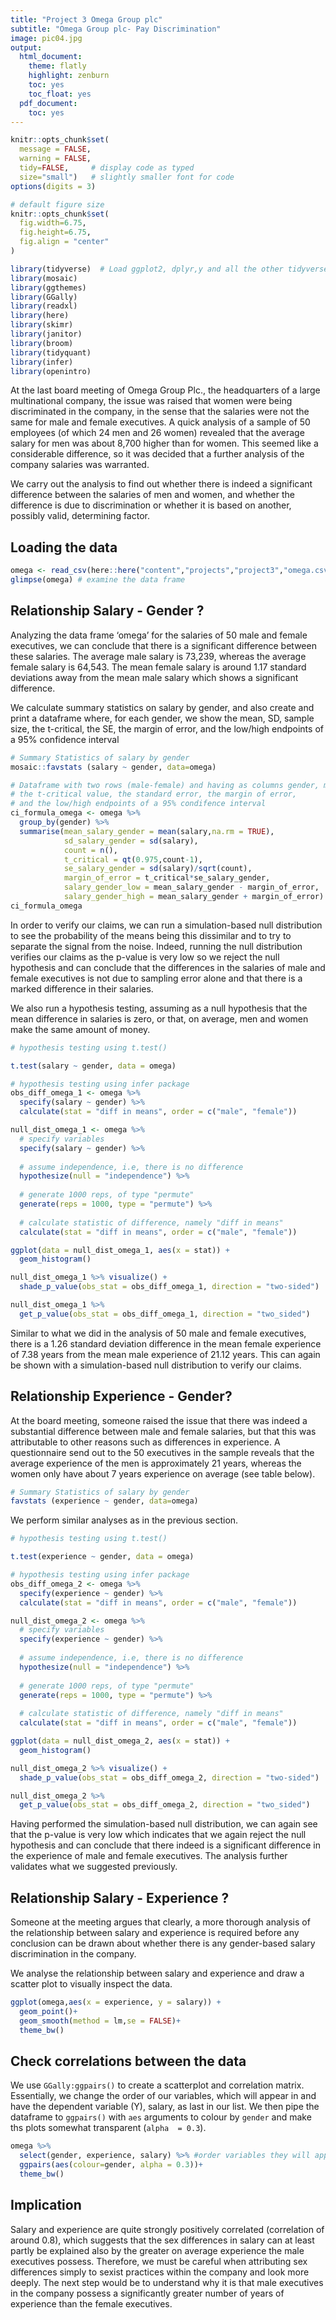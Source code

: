 ```yaml
---
title: "Project 3 Omega Group plc"
subtitle: "Omega Group plc- Pay Discrimination"
image: pic04.jpg
output:
  html_document:
    theme: flatly
    highlight: zenburn
    toc: yes
    toc_float: yes
  pdf_document:
    toc: yes
---
```



```r
knitr::opts_chunk$set(
  message = FALSE, 
  warning = FALSE, 
  tidy=FALSE,     # display code as typed
  size="small")   # slightly smaller font for code
options(digits = 3)

# default figure size
knitr::opts_chunk$set(
  fig.width=6.75, 
  fig.height=6.75,
  fig.align = "center"
)
```


```r
library(tidyverse)  # Load ggplot2, dplyr,y and all the other tidyverse packages
library(mosaic)
library(ggthemes)
library(GGally)
library(readxl)
library(here)
library(skimr)
library(janitor)
library(broom)
library(tidyquant)
library(infer)
library(openintro)
```



At the last board meeting of Omega Group Plc., the headquarters of a large multinational company, the issue was raised that women were being discriminated in the company, in the sense that the salaries were not the same for male and female executives. A quick analysis of a sample of 50 employees (of which 24 men and 26 women) revealed that the average salary for men was about 8,700 higher than for women. This seemed like a considerable difference, so it was decided that a further analysis of the company salaries was warranted. 

We carry out the analysis to find out whether there is indeed a significant difference between the salaries of men and women, and whether the difference is due to discrimination or whether it is based on another, possibly valid, determining factor. 

## Loading the data

```r
omega <- read_csv(here::here("content","projects","project3","omega.csv"))
glimpse(omega) # examine the data frame
```

## Relationship Salary - Gender ?

Analyzing the data frame ‘omega’ for the salaries of 50 male and female executives, we can conclude that there is a significant difference between these salaries. The average male salary is 73,239, whereas the average female salary is 64,543. The mean female salary is around 1.17 standard deviations away from the mean male salary which shows a significant difference.

We calculate summary statistics on salary by gender, and also create and print a dataframe where, for each gender, we show the mean, SD, sample size, the t-critical, the SE, the margin of error, and the low/high endpoints of a 95% confidence interval

```r

# Summary Statistics of salary by gender
mosaic::favstats (salary ~ gender, data=omega)

# Dataframe with two rows (male-female) and having as columns gender, mean, SD, sample size, 
# the t-critical value, the standard error, the margin of error, 
# and the low/high endpoints of a 95% condifence interval
ci_formula_omega <- omega %>% 
  group_by(gender) %>% 
  summarise(mean_salary_gender = mean(salary,na.rm = TRUE),
            sd_salary_gender = sd(salary),
            count = n(),
            t_critical = qt(0.975,count-1),
            se_salary_gender = sd(salary)/sqrt(count),
            margin_of_error = t_critical*se_salary_gender,
            salary_gender_low = mean_salary_gender - margin_of_error,
            salary_gender_high = mean_salary_gender + margin_of_error)
ci_formula_omega

```


In order to verify our claims, we can run a simulation-based null distribution to see the probability of the means being this dissimilar and to try to separate the signal from the noise. Indeed, running the null distribution verifies our claims as the p-value is very low so we reject the null hypothesis and can conclude that the differences in the salaries of male and female executives is not due to sampling error alone and that there is a marked difference in their salaries. 

We  also run a hypothesis testing, assuming as a null hypothesis that the mean difference in salaries is zero, or that, on average, men and women make the same amount of money. 

```r
# hypothesis testing using t.test() 

t.test(salary ~ gender, data = omega)

# hypothesis testing using infer package
obs_diff_omega_1 <- omega %>%
  specify(salary ~ gender) %>%
  calculate(stat = "diff in means", order = c("male", "female"))

null_dist_omega_1 <- omega %>%
  # specify variables
  specify(salary ~ gender) %>%
  
  # assume independence, i.e, there is no difference
  hypothesize(null = "independence") %>%
  
  # generate 1000 reps, of type "permute"
  generate(reps = 1000, type = "permute") %>%
  
  # calculate statistic of difference, namely "diff in means"
  calculate(stat = "diff in means", order = c("male", "female"))

ggplot(data = null_dist_omega_1, aes(x = stat)) +
  geom_histogram()

null_dist_omega_1 %>% visualize() +
  shade_p_value(obs_stat = obs_diff_omega_1, direction = "two-sided")

null_dist_omega_1 %>%
  get_p_value(obs_stat = obs_diff_omega_1, direction = "two_sided")

```


Similar to what we did in the analysis of 50 male and female executives, there is a 1.26 standard deviation difference in the mean female experience of 7.38 years from the mean male experience of 21.12 years. This can again be shown with a simulation-based null distribution to verify our claims. 

## Relationship Experience - Gender?

At the board meeting, someone raised the issue that there was indeed a substantial difference between male and female salaries, but that this was attributable to other reasons such as differences in experience. A questionnaire send out to the 50 executives in the sample reveals that the average experience of the men is approximately 21 years, whereas the women only have about 7 years experience on average (see table below).

```r
# Summary Statistics of salary by gender
favstats (experience ~ gender, data=omega)

```

We perform similar analyses as in the previous section.  

```r
# hypothesis testing using t.test() 

t.test(experience ~ gender, data = omega)

# hypothesis testing using infer package
obs_diff_omega_2 <- omega %>%
  specify(experience ~ gender) %>%
  calculate(stat = "diff in means", order = c("male", "female"))

null_dist_omega_2 <- omega %>%
  # specify variables
  specify(experience ~ gender) %>%
  
  # assume independence, i.e, there is no difference
  hypothesize(null = "independence") %>%
  
  # generate 1000 reps, of type "permute"
  generate(reps = 1000, type = "permute") %>%
  
  # calculate statistic of difference, namely "diff in means"
  calculate(stat = "diff in means", order = c("male", "female"))

ggplot(data = null_dist_omega_2, aes(x = stat)) +
  geom_histogram()

null_dist_omega_2 %>% visualize() +
  shade_p_value(obs_stat = obs_diff_omega_2, direction = "two-sided")

null_dist_omega_2 %>%
  get_p_value(obs_stat = obs_diff_omega_2, direction = "two_sided")


```


Having performed the simulation-based null distribution, we can again see that the p-value is very low which indicates that we again reject the null hypothesis and can conclude that there indeed is a significant difference in the experience of male and female executives. The analysis further validates what we suggested previously. 

## Relationship Salary - Experience ?

Someone at the meeting argues that clearly, a more thorough analysis of the relationship between salary and experience is required before any conclusion can be drawn about whether there is any gender-based salary discrimination in the company.

We analyse the relationship between salary and experience and draw a scatter plot to visually inspect the data.


```r
ggplot(omega,aes(x = experience, y = salary)) +
  geom_point()+
  geom_smooth(method = lm,se = FALSE)+ 
  theme_bw()

```

## Check correlations between the data

We use `GGally:ggpairs()` to create a scatterplot and correlation matrix. Essentially, we change the order of our variables, which will appear in and have the dependent variable (Y), salary, as last in our list. We then pipe the dataframe to `ggpairs()` with `aes` arguments to colour by `gender` and make ths plots somewhat transparent (`alpha  = 0.3`).

```r

omega %>% 
  select(gender, experience, salary) %>% #order variables they will appear in ggpairs()
  ggpairs(aes(colour=gender, alpha = 0.3))+
  theme_bw()

```

## Implication

Salary and experience are quite strongly positively correlated (correlation of around 0.8), which suggests that the sex differences in salary can at least partly be explained also by the greater on average experience the male executives possess. Therefore, we must be careful when attributing sex differences simply to sexist practices within the company and look more deeply. The next step would be to understand why it is that male executives in the company possess a significantly greater number of years of experience than the female executives. 


